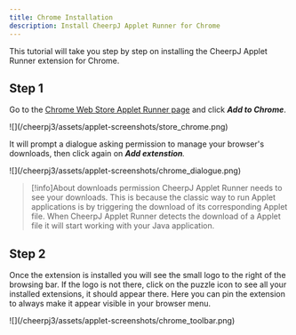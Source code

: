 ```yaml
---
title: Chrome Installation
description: Install CheerpJ Applet Runner for Chrome
---
```



This tutorial will take you step by step on installing the CheerpJ Applet Runner extension for Chrome.

<LinkButton
	href="https://chromewebstore.google.com/detail/cheerpj-applet-runner/bbmolahhldcbngedljfadjlognfaaein"
	label="Add to Chrome"
	type="primary"
	iconRight="ri:chrome-fill"
/>

## Step 1

Go to the [Chrome Web Store Applet Runner page](https://chromewebstore.google.com/detail/cheerpj-applet-runner/bbmolahhldcbngedljfadjlognfaaein) and click _**Add to Chrome**_.

<div class="mx-24">
	![](/cheerpj3/assets/applet-screenshots/store_chrome.png)
</div>

It will prompt a dialogue asking permission to manage your browser's downloads, then click again on _**Add extenstion**._

<div class="mx-24">
	![](/cheerpj3/assets/applet-screenshots/chrome_dialogue.png)
</div>

> [!info]About downloads permission
> CheerpJ Applet Runner needs to see your downloads. This is because the classic way to run Applet applications is by triggering the download of its corresponding Applet file. When CheerpJ Applet Runner detects the download of a Applet file it will start working with your Java application.

## Step 2

Once the extension is installed you will see the small logo to the right of the browsing bar. If the logo is not there, click on the puzzle icon to see all your installed extensions, it should appear there. Here you can pin the extension to always make it appear visible in your browser menu.

<div class="mx-24">
	![](/cheerpj3/assets/applet-screenshots/chrome_toolbar.png)
</div>
